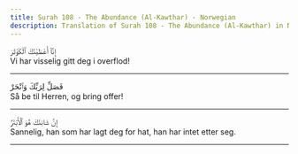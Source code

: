 ```yaml
---
title: Surah 108 - The Abundance (Al-Kawthar) - Norwegian
description: Translation of Surah 108 - The Abundance (Al-Kawthar) in Norwegian
---
```





<Aside type="quran" title="1">
إِنَّآ أَعْطَيْنَٰكَ ٱلْكَوْثَرَ
</Aside>

<Aside type="reference" title="1">
Vi har visselig gitt deg i overflod!
</Aside>

---

<Aside type="quran" title="2">
فَصَلِّ لِرَبِّكَ وَٱنْحَرْ
</Aside>

<Aside type="reference" title="2">
Så be til Herren, og bring offer!
</Aside>

---

<Aside type="quran" title="3">
إِنَّ شَانِئَكَ هُوَ ٱلْأَبْتَرُ
</Aside>

<Aside type="reference" title="3">
Sannelig, han som har lagt deg for hat, han har intet etter seg.
</Aside>

---
